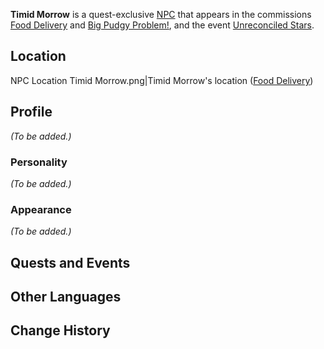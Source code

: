 {{Meta
<!-- Remove this template after adding the missing info -->
|missing_NPC_profile  = yes
}}
{{Character Infobox
|image            = <gallery>
NPC Timid Morrow.png
</gallery>
|region           = Mondstadt
|type             = Quest NPC
|realname         = Morrow
}}
'''Timid Morrow''' is a quest-exclusive [[NPC]] that appears in the commissions [[Food Delivery]] and [[Big Pudgy Problem!]], and the event [[Unreconciled Stars]].

==Location==
<gallery>
NPC Location Timid Morrow.png|Timid Morrow's location ([[Food Delivery]])
</gallery>

==Profile==
<!-- detailed story/lore information goes here -->
''(To be added.)''

===Personality===
''(To be added.)''

===Appearance===
''(To be added.)''

==Quests and Events==
{{Quests and Events}}

==Other Languages==
{{Other Languages
|default_hidden = 1
|en      = Timid Morrow
|zhs     = 胆小的莫罗
|zhs_rm  = Dǎnxiǎo de Mòluō
|zht     = 膽小的莫羅
|zht_rm  = Dǎnxiǎo de Mòluō
|ja      = 臆病なモロー
|ja_rm   = Okubyou-na Moroo
|ko      = 겁많은 모로
|ko_rm   = Geommaneun Moro
|es      = El Cobarde Morrow
|fr      = Morro
|ru      = Робкий Морро
|th      = Morrow จอมขี้ขลาด
|th_rm   = Chom Khiklat
|vi      = Morrow Nhát Gan
|de      = Scheuer Morrow
|id      = Timid Morrow
|pt      = Morrow Medroso
|tr      = Korkak Morrow
|it      = Morrow il Timido
}}

==Change History==
{{Change History|1.1}}